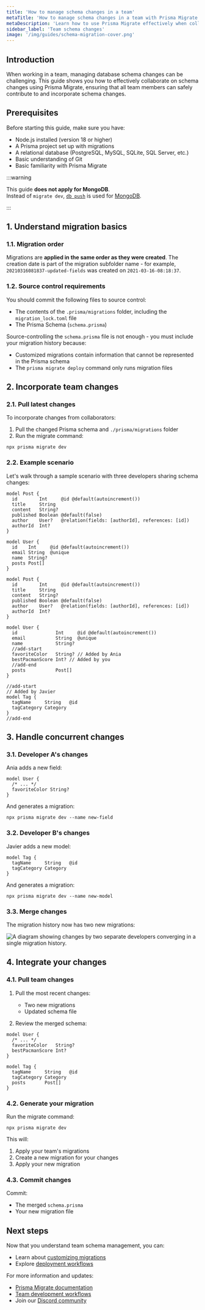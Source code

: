 ```yaml
---
title: 'How to manage schema changes in a team'
metaTitle: 'How to manage schema changes in a team with Prisma Migrate'
metaDescription: 'Learn how to use Prisma Migrate effectively when collaborating on a project as a team'
sidebar_label: 'Team schema changes'
image: '/img/guides/schema-migration-cover.png'
---
```


## Introduction

When working in a team, managing database schema changes can be challenging. This guide shows you how to effectively collaborate on schema changes using Prisma Migrate, ensuring that all team members can safely contribute to and incorporate schema changes.

## Prerequisites

Before starting this guide, make sure you have:

- Node.js installed (version 18 or higher)
- A Prisma project set up with migrations
- A relational database (PostgreSQL, MySQL, SQLite, SQL Server, etc.)
- Basic understanding of Git
- Basic familiarity with Prisma Migrate

:::warning

This guide **does not apply for MongoDB**.<br />
Instead of `migrate dev`, [`db push`](/orm/prisma-migrate/workflows/prototyping-your-schema) is used for [MongoDB](/orm/overview/databases/mongodb).

:::

## 1. Understand migration basics

### 1.1. Migration order

Migrations are **applied in the same order as they were created**. The creation date is part of the migration subfolder name - for example, `20210316081837-updated-fields` was created on `2021-03-16-08:18:37`.

### 1.2. Source control requirements

You should commit the following files to source control:

- The contents of the `.prisma/migrations` folder, including the `migration_lock.toml` file
- The Prisma Schema (`schema.prisma`)

Source-controlling the `schema.prisma` file is not enough - you must include your migration history because:

- Customized migrations contain information that cannot be represented in the Prisma schema
- The `prisma migrate deploy` command only runs migration files

## 2. Incorporate team changes

### 2.1. Pull latest changes

To incorporate changes from collaborators:

1. Pull the changed Prisma schema and `./prisma/migrations` folder
2. Run the migrate command:

```terminal
npx prisma migrate dev
```

### 2.2. Example scenario

Let's walk through a sample scenario with three developers sharing schema changes:

<TabbedContent code>

<TabItem value="Before">

```prisma file=schema.prisma 
model Post {
  id        Int     @id @default(autoincrement())
  title     String
  content   String?
  published Boolean @default(false)
  author    User?   @relation(fields: [authorId], references: [id])
  authorId  Int?
}

model User {
  id    Int     @id @default(autoincrement())
  email String  @unique
  name  String?
  posts Post[]
}
```

</TabItem>

<TabItem value="After">

```prisma file=schema.prisma
model Post {
  id        Int     @id @default(autoincrement())
  title     String
  content   String?
  published Boolean @default(false)
  author    User?   @relation(fields: [authorId], references: [id])
  authorId  Int?
}

model User {
  id              Int     @id @default(autoincrement())
  email           String  @unique
  name            String?
  //add-start
  favoriteColor   String? // Added by Ania
  bestPacmanScore Int? // Added by you
  //add-end
  posts           Post[]
}

//add-start
// Added by Javier
model Tag {
  tagName     String   @id
  tagCategory Category
}
//add-end
```

</TabItem>
</TabbedContent>

## 3. Handle concurrent changes

### 3.1. Developer A's changes

Ania adds a new field:

```prisma
model User {
  /* ... */
  favoriteColor String?
}
```

And generates a migration:

```terminal
npx prisma migrate dev --name new-field
```

### 3.2. Developer B's changes

Javier adds a new model:

```prisma
model Tag {
  tagName     String   @id
  tagCategory Category
}
```

And generates a migration:

```terminal
npx prisma migrate dev --name new-model
```

### 3.3. Merge changes

The migration history now has two new migrations:

![A diagram showing changes by two separate developers converging in a single migration history.](/img/guides/migrate-team-dev.png)

## 4. Integrate your changes

### 4.1. Pull team changes

1. Pull the most recent changes:
   - Two new migrations
   - Updated schema file

2. Review the merged schema:

```prisma
model User {
  /* ... */
  favoriteColor   String?
  bestPacmanScore Int?
}

model Tag {
  tagName     String   @id
  tagCategory Category
  posts       Post[]
}
```

### 4.2. Generate your migration

Run the migrate command:

```terminal
npx prisma migrate dev
```

This will:
1. Apply your team's migrations
2. Create a new migration for your changes
3. Apply your new migration

### 4.3. Commit changes

Commit:
- The merged `schema.prisma`
- Your new migration file

## Next steps

Now that you understand team schema management, you can:

- Learn about [customizing migrations](/orm/prisma-migrate/workflows/customizing-migrations)
- Explore [deployment workflows](/orm/prisma-migrate/workflows/development-and-production)

For more information and updates:
- [Prisma Migrate documentation](/orm/prisma-migrate)
- [Team development workflows](/orm/prisma-migrate/workflows/team-development)
- Join our [Discord community](https://discord.com/invite/prisma)
